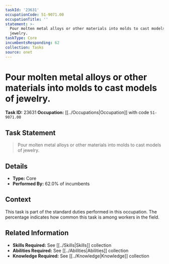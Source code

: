 ```yaml
---
taskId: '23631'
occupationCode: 51-9071.00
occupationTitle: ''
statement: >-
  Pour molten metal alloys or other materials into molds to cast models of
  jewelry.
taskType: Core
incumbentsResponding: 62
collection: Tasks
source: onet
---
```

# Pour molten metal alloys or other materials into molds to cast models of jewelry.

**Task ID:** 23631
**Occupation:** [[../Occupations|Occupation]] with code `51-9071.00`

## Task Statement

> Pour molten metal alloys or other materials into molds to cast models of jewelry.

## Details

- **Type:** Core
- **Performed By:** 62.0% of incumbents

## Context

This task is part of the standard duties performed in this occupation. The percentage indicates how common this task is among workers in the field.

## Related Information

- **Skills Required:** See [[../Skills|Skills]] collection
- **Abilities Required:** See [[../Abilities|Abilities]] collection
- **Knowledge Required:** See [[../Knowledge|Knowledge]] collection
